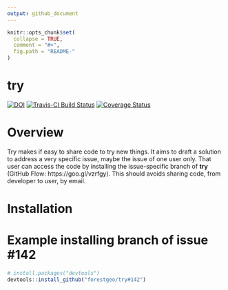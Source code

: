 ```yaml
---
output: github_document
---
```


<!-- Don't edit README.md; instead, edit README.Rmd -->

```r
knitr::opts_chunk$set(
  collapse = TRUE,
  comment = "#>",
  fig.path = "README-"
)
```

# try

[![DOI](https://zenodo.org/badge/78309322.svg)](https://zenodo.org/badge/latestdoi/78309322)
[![Travis-CI Build Status](https://travis-ci.org/maurolepore/try.svg?branch=master)](https://travis-ci.org/maurolepore/try)
[![Coverage Status](https://img.shields.io/codecov/c/github/maurolepore/try/master.svg)](https://codecov.io/github/maurolepore/try?branch=master)

# Overview

Try makes if  easy to share code to try new things. It aims to draft a solution to address a very specific issue, maybe the issue of one user only. That user  can access the code by installing the issue-specific branch of __try__ (GitHub Flow: https://goo.gl/vzrfgy). This should avoids sharing code, from developer to user, by email.

# Installation

# Example installing branch of issue #142

```r
# install.packages("devtools")
devtools::install_github("forestgeo/try#142")
```
